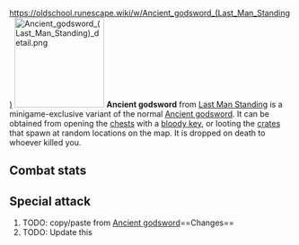 https://oldschool.runescape.wiki/w/Ancient_godsword_(Last_Man_Standing)
{{Infobox Item
|name = Ancient godsword
|image = [[File:Ancient godsword (Last Man Standing).png]]
|release = [[5 January]] [[2022]]
|update = Last Man Standing Beta and Splashing Restrictions  # TODO: Update this
|members = No
|quest = No
|tradeable = No
|placeholder = No
|equipable = Yes
|stackable = No
|noteable = Yes
|options = Wield, Drop   # TODO: Update this
|examine = A mysterious, heavy sword.
|value = 40
|alchable = No
|weight = 10.0
|id = 27184
}}
[[File:Ancient godsword (Last Man Standing) detail.png|160px|left]]
'''Ancient godsword''' from [[Last Man Standing]] is a minigame-exclusive variant of the normal [[Ancient godsword]]. It can be obtained from opening the [[Chest (Last Man Standing)|chests]] with a [[bloody key]], or looting the [[Crate (Last Man Standing)|crates]] that spawn at random locations on the map. It is dropped on death to whoever killed you.

==Combat stats==
{{Infobox Bonuses
|astab = 0
|aslash = 132
|acrush = 80
|amagic = 0
|arange = 0
|dstab = 0
|dslash = 0
|dcrush = 0
|dmagic = 0
|drange = 0
|str = 132
|rstr = 0
|mdmg = 0
|prayer = 8
|slot = 2h
|speed = 6
|attackrange = 0
|combatstyle = 2h_sword
|image = [[File:Ancient godsword equipped male.png|160px]]
|altimage = [[File:Ancient godsword equipped female.png|160px]]
}}

{{CombatStyles|2h_sword|speed=6|attackrange=0}}

==Special attack==
# TODO: copy/paste from [[Ancient godsword]]==Changes==
# TODO: Update this
{{Subject changes header}}
{{Subject changes
|date = 4 August 2016
|update = Last Man Standing
|change = The item was made fully available with the release of Last Man Standing.
}}
{{Subject changes footer}}

{{Last Man Standing In-game Items}}